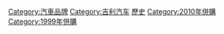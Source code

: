 [[Category:汽車品牌|Category:汽車品牌]]
[[Category:吉利汽车|Category:吉利汽车]]
[[Category:沃尔沃集团|歷史]]
[[Category:2010年併購|Category:2010年併購]]
[[Category:1999年併購|Category:1999年併購]]
